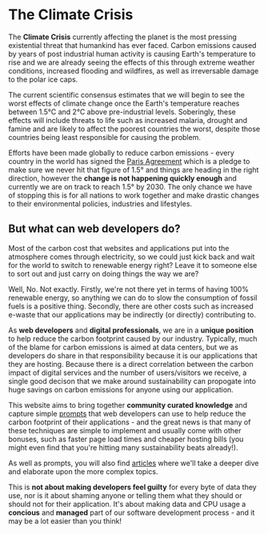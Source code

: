 # The Climate Crisis

The **Climate Crisis** currently affecting the planet is the most pressing existential threat that humankind has ever faced. Carbon emissions caused by years of post industrial human activity is causing Earth's temperature to rise and we are already seeing the effects of this through extreme weather conditions, increased flooding and wildfires, as well as irreversable damage to the polar ice caps.

The current scientific consensus estimates that we will begin to see the worst effects of climate change once the Earth's temperature reaches between 1.5&deg;C and 2&deg;C above pre-industrial levels. Soberingly, these effects will include threats to life such as increased malaria, drought and famine and are likely to affect the poorest countries the worst, despite those countries being least responsible for causing the problem.

Efforts have been made globally to reduce carbon emissions - every country in the world has signed the [Paris Agreement](https://en.wikipedia.org/wiki/Paris_Agreement) which is a pledge to make sure we never hit that figure of 1.5&deg; and things are heading in the right direction, however the **change is not happening quickly enough** and currently we are on track to reach 1.5&deg; by 2030. The only chance we have of stopping this is for all nations to work together and make drastic changes to their environmental policies, industries and lifestyles.

## But what can web developers do?

Most of the carbon cost that websites and applications put into the atmosphere comes through electricity, so we could just kick back and wait for the world to switch to renewable energy right? Leave it to someone else to sort out and just carry on doing things the way we are?

Well, No. Not exactly. Firstly, we're not there yet in terms of having 100% renewable energy, so anything we can do to slow the consumption of fossil fuels is a positive thing. Secondly, there are other costs such as increased e-waste that our applications may be indirectly (or directly) contributing to.

As **web developers** and **digital professionals**, we are in a **unique position** to help reduce the carbon footprint caused by our industry. Typically, much of the blame for carbon emissions is aimed at data centers, but we as developers do share in that responsibility because it is our applications that they are hosting. Because there is a direct correlation between the carbon impact of digital services and the number of users/visitors we receive, a single good decison that we make around sustainability can propogate into huge savings on carbon emissions for anyone using our application.

This website aims to bring together **community curated knowledge** and capture simple [prompts](/prompts) that web developers can use to help reduce the carbon footprint of their applications - and the great news is that many of these techniques are simple to implement and usually come with other bonuses, such as faster page load times and cheaper hosting bills (you might even find that you're hitting many sustainability beats already!).

As well as prompts, you will also find [articles](/articles) where we'll take a deeper dive and elaborate upon the more complex topics.

This is **not about making developers feel guilty** for every byte of data they use, nor is it about shaming anyone or telling them what they should or should not for their application. It's about making data and CPU usage a **concious** and **managed** part of our software development process - and it may be a lot easier than you think!
